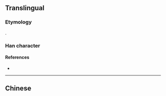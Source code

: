 {{also|堅}}
{{character info/new}}
==Translingual==

===Etymology===
{{Han simp|堅|f=臣|t=⿰丨丨}}.

===Han character===
{{Han char|rn=32|rad=土|as=04|sn=7|four=|canj=LEG|ids=⿱⿲丨丨又土}}

====References====
* {{Han ref|kx=0226.101|dkj=04963|dj=0461.180|hdz=10422.140|uh=575A|ud=22362}}

----

==Chinese==
{{zh-see|堅}}